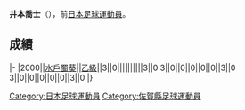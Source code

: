 {{Infobox football biography
|name=井本喬士
|image=
|fullname=井本喬士
|birth_date={{Birth date and age|1976|9|29}}
|cityofbirth=[[佐賀縣|佐賀縣]]
|countryofbirth=[[日本|日本]]
|position=[[中场|中场]]
|currentclub=
|years=?-2000
|clubs=[[水戶蜀葵|水戶蜀葵]]
|caps(goals)=
|nationalyears=
|nationalteam=
|nationalcaps(goals)=
}}
'''井本喬士'''（{{Bd|1976年|9月29日||}}），前[[日本|日本]][[足球|足球]][[運動員|運動員]]。

==成績==
{{Football player club statistics 1|YYN}}
{{Football player club statistics 2|JPN|YYN}}
|-
|2000||[[水戶蜀葵|水戶蜀葵]]||[[日本職業足球乙級聯賽|乙級]]||3||0||||||||||3||0
{{Football player club statistics 3|1|JPN}}3||0||0||0||0||0||3||0
{{Football player club statistics 5}}3||0||0||0||0||0||3||0
|}

{{Japan-sport-bio-stub}}
{{Soccer-player-stub}}
[[Category:日本足球運動員|Category:日本足球運動員]]
[[Category:佐賀縣足球運動員|Category:佐賀縣足球運動員]]